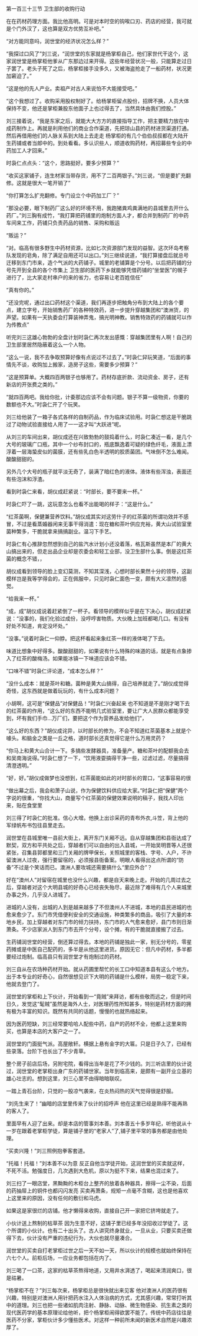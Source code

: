 

第一百三十三节 卫生部的收购行动

在在药材药理方面。我比他高明。可是对本时空的钩唉口刃、药店的经营，我可就是个门外汉了，这也算是双方优势互补吧。”

“对方能同意吗，润世堂的经济状况怎么样？”

“我探过口风了”刘三说，“润世堂的东家就是杨掌柜自己，他们家世代干这个，这家润世堂是杨掌柜他爹从广东那边过来开得。这些年经营状况一般，只能算走过日子罢了。老头子死了之后，杨掌柜接手没多久，又被海盗抢走了一船药材，状况更加窘迫了。”

“这是他的先人产业。卖祖产对古人来说怕不大能接受吧。”

“这个我想过了。收购采用股权制好了。给杨掌柜留点股份，招牌不换，人员大体保持不变，他还是掌柜兼股东他面子上也过得去了，当然具体由我们控股。”

刘三接着说，“我是东家之后，就能大大方方的直接指导工作，把主要精力放在中成药制作上。再就是利用他们的商业合作渠道，先把琼山县的药材进货渠道打通。然后再借用他们的人脉关系到大陆上去走走 杨掌柜的有几个伯伯叔叔都在大陆开生药铺或者当郎中的。到处看看。多认识些人，顺道收购药材，再招募些专业的中药加工人才回来。”

时袅仁点点头：“这个，思路挺好。要多少预算？”

“收买这家铺子，连生材家当带存货，用不了二百两银子。”刘三说，“但是要扩充翻修。这就是很大一笔开销了”

“你打算怎么扩充翻修。专门设立个中药加工厂？”

“那没必要，眼下制药厂这么好的环境不用，我跑猪粪鸡粪满地的县城里去开什么药厂。”刘三胸有成竹，“我打算把药铺里的炮制方面人才，都合并到制药厂的中药车间来工作，药铺只负责药品的销售、采购和贩运

“贩运？”

“对。临高有很多野生中药材资源，比如匕次资源部门发现的益智。这次环岛考察队发现的皂角，除了满足自用还可以出口。”刘三继续说道，“我打算接盘后就总号迁移到东门市来，造个气派的大药铺子。城里的老铺算是个分号。以后把药铺的分号先开到全县的各个市集上 卫生部的医药下乡就能够凭借药铺的“坐堂医”的幌子进行了，比大家走村串户的来的省力，也容易让老百姓信任”

“真有你的。”

“还没完呢，通过出口药材这个渠道，我们再逐步把触角分布到大陆上的各个要点，建立字号，开始销售药厂的各种特效药，进一步提升穿越集团和“澳洲货，的声望。如果有一天执委会打算装神弄鬼，搞光明神教。销售特效药的药铺就可以作为传教点”

听完刘三这雄心勃勃的全盘计划时袅仁再次发出感慨：穿越集团里有人啊！自己的卫生部里居然隐蔽着这么一个人物。

“这么一说，我不去争取预算好像有点说过不过去了。”时袅仁舁玩笑道，“后面的事情先不谈，收购加上搬家，造房子这些，需要多少预算？”

“这是预算单。大概四百两银子也够用了。药材存底折款、流动资金、房子，还有新店的开张费之类的。”

“就四百两吧。我给你批，计委那边应该不会有问题。银子不算一级物资，你要的数额也不大。”时袅仁开了个玩笑。

刘三给他装了一箱子各式各样的自制药品，作为临床试验用。时袅仁想这是干脆跳过了动物试验直接给人用了一一这才叫“大跃进”呢。

从刘三的车间出来，胡仪成还在兴致勃勃的鼓捣着什么，时袅仁凑近一看，是几个大号的玻璃广口瓶，其中一个纱布封口的，瓶底飘逸着可疑的绿色纤毛，液面上漂浮着一层海蛰皮似的菌膜，还有些乳白色半透明的胶质菌团。气味倒不怎么难闻。酸酸甜甜的。

另外几个大号的瓶子就平淡无奇了，装满了暗红色的液体。液体有些浑浊，表面还有些泡沫和浮渣。

看到时袅仁来看，胡仪成赶紧说：“时部长，要不要来一杯。”

时袅仁吓了一跳，这玩意怎么也看不出能喝的样子：“这是什么。”

“红茶菌啊，保健兼营养饮料。”胡仪成其实对这劳什子的红茶菌的所谓功效并不感冒，不过是看蒸婚器闲来无事干得消遣：现在糖和茶叶供应充裕，黄大山试验室里菌种繁多，干脆就拿来搞搞副业。温习下手艺。

时袅仁有心推辞忽然想到自己的盐汽水计划小还没着落，格瓦斯虽然是本厂的黄大山搞出来的，但走出品企业却是农委会和轻工业部，没卫生部什么事。倒是这红茶菌的概念不错，，

胡仪成看到领导的脸上变幻莫测，不知其深浅，心想时部长果然十分的领导，这副模样岂是我等学得会的，正在佩服中，只见时袅仁面色一变，颇有大义凛然的感觉。

“给我来一杯。”

“成，成”胡仪成说着赶紧倒了一杯子。看领导的模样似乎是在下决心，胡仪成赶紧说：“没事的，我们化验过成份，没哼哼害物质。大伙晚上加班都喝几口。有没有好处不知道，肯定没坏处。”

“没事。”说着时袅仁一仰脖。把这杯看起来象红茶一样的液体喝了下去。

味道比想象中好得多。酸酸甜甜的，如果说有什么特殊的味道的话，就是有点象掺入了红茶的酸梅汤。如果能冰镇一下味道应该会不错。

“口味不错”时袅仁评论道，“成本怎么样？”

“没什么成本：就是茶叶和糖。菌种是黄大山搞得，自己培养就走了。”胡仪成觉得奇怪，这东西就是做着玩玩的，有什么成本问题？

小胡啊，这可是“保健品”对保健品！”时袅仁兴奋起来 也不知道是不是刚才喝下去的红茶菌的作用，“这么好的东西不能明几式验室里，要让广大人民群众都能享受到，坏有我们手巾…万厂们，要把这个作为营养品发给他们”，

“这么好的东西？”胡仪成诧异，以时部长的修为，不会不知道红茶菌基本上就是个噱头。和脑金之类是一丘之格，道时部长还真觉得它是什么万用灵药？

“你马上和黄大山合计一下。多搞些发酵器具，准备量产。糖和茶叶的配额我会去和吴南海说得。”时袅仁想了一下，“饮用液耍搞得干净一些，过滤过滤，尽量搞得清澄透明。”

“好，好。”胡仪成做梦也没想到，红茶菌能如此的对时部长的胃口，“这事容易的很

“做出幕之后，我会和萧子山说，作为保健饮料供应给大家。”时袅仁把“保健”两个字说的很重，“你找大山，商量写个红茶菌的保健效果说明的稿子，我找人印出来，贴在食堂里

刘三得了时袅仁的批准。信心大增。他换上出诊采药的青布外衣,斗笠，背上他的军绿帆布书包往县里走去。

润世堂在县城里唯一县前大街上，离开东门关厢不远。自从穿越集团和县衙达成了默契，双方和平共处之后，穿越者们可以自由的出入县城，一开始吴明晋等人还很紧张，召集县郭都里和三门关厢的牌甲保长，关照城里的客栈、字号、人户，不许留澳洲人过夜，强行要留宿的，必须报县衙备案。明眼人看得出这点所谓的“防备”不过是个笑话而已。澳洲人要攻城还需要搞什么“里应外合”？

好在“澳州人”对留宿在城里也没什么兴趣，都是自天来晚上走。开始的几周过去之后，穿越者对这个大明县城的好奇心已经丧失殆尽，最近除了难得有几个人来城里办事之外，几乎没人进城了。

进城的人没有，出城的人到是越来越多了不但澳州人不进城，本地的县民进城的也愈来愈少了。东门市凭借便利安全的交通设施，种类繁多的商品，吸引了大量的本地乡民，加上穿越者对东门市的倾力扶持，东门市的人气愈来愈好，县门市则日渐萧条。不少店家派人到东门市去开个分号，设个摊，有的干脆就直接搬了过去。

生药铺润世堂的经营，倒还算过得去。本地的药铺是独此一家，别无分号的，零星药摊或是中医自己配药的，多半是从他这里进货。原因无它：但凡中药材，多半都要经过炮制。临高县只有润世堂才有炮制过的药材。

刘三自从在农场种药材开始。就从药圃里帮忙的长工口中知道本县有这么个地方。出于本专业的好奇心，自然很想见识下大明的药铺是什么模样，局势一稳定下来，他就去登门了。

润世堂的掌柜和上下伙计，开始看到一“竟贼”来拜访，都有些敬而远之，但是时间日久，发觉这“髦贼”虽然是海外人士，对医理药性所知甚多，特别是药材方面的拥有极为丰富的知识。既然有共同的话题，慢慢的也就热络起来。

因为医药短缺，刘三经常要哈哈人配些中药，自产的药材不全，他都上这里来购买，也算是本店的大客户之一了。

润世堂的门面挺气派。高屋敞轩。横据上悬有金字的大匾。只是日子久了，已经有些录落。台阶下也长出了不少青草。

整个房子前店后场，另附宅院，看得出当年是花了不少钱的。刘三听店里的伙计说过，润世堂的老掌柜出身广东的药铺世家。当年到临高来，是颇有一副开业立基的雄心壮志的。想到这里，刘三心里不由得暗暗联叹。

一踏上青石台阶，只觉的一股凉气袭来，在炎热闷热的天气觉得很是舒服。

“刘先生来了！”幽暗的店堂里传来了伙计的招呼声 他在这里已经是熟得不能再熟的客人了。

里面早有人迎了出来。却是本店的管事刘本善。刘本善五十多岁年纪，听他说从十一岁在跟着老掌柜学徒，算是铺子里的“老家人”了,铺子里平常的事务都是由他处理。

“买卖兴隆！”刘三照例抱拳客套道。

“托福！托福！”刘本善不以为意 反正自他当学徒开始，这润世堂的买卖就这样，不死不活。勉强度日，几次遇到大危机，原以为挺不下来，结果也混过来了。

刘三扫了一眼店堂，黑黝黝的木柜台上整齐的放着各种器具，擦得一尘不染，后面的药抽屉上的铜件也都闪闪发亮 买卖再萧条，规矩一点毫不含糊，这也是他喜欢上这里来的原因，没有任何的敷衍和马虎。

如果这是家很烂的店铺。他才懒得来收购，直接自己开一家把它挤垮就走了。

小伙计送上熬制的枯草茶 因为生意不好，这铺子里已经多年没招收过学徒了。这个所谓的小伙计。也有二十出头了。古人讲究终身就业，一旦从业，只要买卖还做得下去，伙计没有严重的违纪行为，大伙也就尽量凑合。

润世堂的买卖自打老掌柜过世之后一天不如一天，所以伙计的规模也就始终保持在六七个人。前柜后场，一应业务都包括在内了。

刘三喝了一口茶，这家的枯草茶熬得地道，又用井水湃透了，喝起来清润爽口，很是祜暑。

“杨掌柜不在？”刘三每次来，杨掌柜总是很快就出来见客 他对澳洲人的医药很有兴趣，特别是对澳洲人用针把药水注入人体治病的方式，尤其感兴趣，常常打听其中的道理。刘三也把一些诸如肌肉注射、静脉、动脉、微生物感染、抗生素之类的现代医药学的基本原理论给他听，把个杨掌柜闹得欲罢不能了。传统中药店往往是医药不分家，掌柜伙计多少懂些医术。对这样一种前所未闻的新医术自然是兴趣浓厚了。

